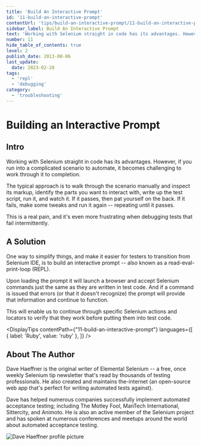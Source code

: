 ```yaml
---
title: 'Build An Interactive Prompt'
id: '11-build-an-interactive-prompt'
contentUrl: 'tips/build-an-interactive-prompt/11-build-an-interactive-prompt'
sidebar_label: Build An Interactive Prompt
text: 'Working with Selenium straight in code has its advantages. However, if you run into a complicated scenario to automate, it becomes challenging to work through it to completion.'
number: 11
hide_table_of_contents: true
level: 2
publish_date: 2013-08-06
last_update:
  date: 2023-02-28
tags:
  - 'repl'
  - 'debugging'
category:
  - 'troubleshooting'
---
```


# Building an Interactive Prompt

## Intro

Working with Selenium straight in code has its advantages. However, if you run into a complicated scenario to automate,
it becomes challenging to work through it to completion.

The typical approach is to walk through the scenario manually and inspect its markup, identify the parts you want to
interact with, write up the test script, run it, and watch it. If it passes, then pat yourself on the back. If it
fails, make some tweaks and run it again -- repeating until it passes.

This is a real pain, and it's even more frustrating when debugging tests that fail intermittently.

## A Solution

One way to simplify things, and make it easier for testers to transition from Selenium IDE, is to build an interactive
prompt -- also known as a read-eval-print-loop (REPL).

Upon loading the prompt it will launch a browser and accept Selenium commands just the same as they are written in
test code. And if a command is issued that errors (or that it doesn't recognize) the prompt will provide that
information and continue to function.

This will enable us to continue through specific Selenium actions and locators to verify that they work before
putting them into test code.



<DisplayTips contentPath={"11-build-an-interactive-prompt"} languages={[
    { label: 'Ruby', value: 'ruby' },
]} />


## About The Author

Dave Haeffner is the original writer of Elemental Selenium -- a free, once weekly Selenium tip newsletter that's read
by thousands of testing professionals. He also created and maintains the-internet (an open-source web app that's
perfect for writing automated tests against).

Dave has helped numerous companies successfully implement automated acceptance testing; including The Motley Fool,
ManTech International, Sittercity, and Animoto. He is also an active member of the Selenium project and has spoken
at numerous conferences and meetups around the world about automated acceptance testing.

![Dave Haeffner profile picture](/img/authors/dave-haeffner.jpeg#author-img 'a title')